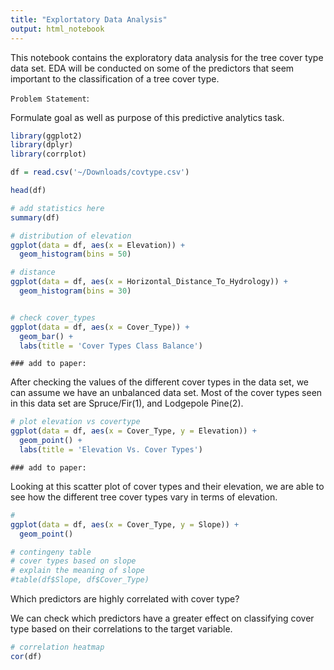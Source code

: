 ```yaml
---
title: "Explortatory Data Analysis"
output: html_notebook
---
```


This notebook contains the exploratory data analysis for the tree cover type data set. EDA will be conducted on some of the predictors that seem important to the classification of a tree cover type.

`Problem Statement`:

Formulate goal as well as purpose of this predictive analytics task. 

```r
library(ggplot2)
library(dplyr)
library(corrplot)
```

```r
df = read.csv('~/Downloads/covtype.csv')
```

```r
head(df)
```

```r
# add statistics here
summary(df)
```

```r
# distribution of elevation
ggplot(data = df, aes(x = Elevation)) +
  geom_histogram(bins = 50)
```

```r
# distance
ggplot(data = df, aes(x = Horizontal_Distance_To_Hydrology)) +
  geom_histogram(bins = 30)
```


```r

```

```r
# check cover_types 
ggplot(data = df, aes(x = Cover_Type)) +
  geom_bar() +
  labs(title = 'Cover Types Class Balance')
```
`### add to paper:`

After checking the values of the different cover types in the data set, we can assume we have an unbalanced data set. Most of the cover types seen in this data set are Spruce/Fir(1), and Lodgepole Pine(2).

```r
# plot elevation vs covertype
ggplot(data = df, aes(x = Cover_Type, y = Elevation)) + 
  geom_point() +
  labs(title = 'Elevation Vs. Cover Types')
```

`### add to paper:`

Looking at this scatter plot of cover types and their elevation, we are able to see how the different tree cover types vary in terms of elevation. 

```r
# 
ggplot(data = df, aes(x = Cover_Type, y = Slope)) + 
  geom_point()
```
```r
# contingeny table
# cover types based on slope
# explain the meaning of slope 
#table(df$Slope, df$Cover_Type)
```


Which predictors are highly correlated with cover type?

We can check which predictors have a greater effect on classifying cover type based on their correlations to the target variable.

```r
# correlation heatmap
cor(df)
```

